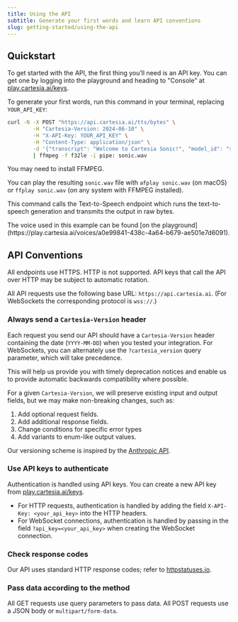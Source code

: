 ```yaml
---
title: Using the API
subtitle: Generate your first words and learn API conventions
slug: getting-started/using-the-api
---
```



## Quickstart

To get started with the API, the first thing you’ll need is an API key. You can get one by logging into the playground and heading to "Console" at [play.cartesia.ai/keys](https://play.cartesia.ai/keys).

To generate your first words, run this command in your terminal, replacing `YOUR_API_KEY`:

```bash
curl -N -X POST "https://api.cartesia.ai/tts/bytes" \
        -H "Cartesia-Version: 2024-06-10" \
        -H "X-API-Key: YOUR_API_KEY" \
        -H "Content-Type: application/json" \
        -d '{"transcript": "Welcome to Cartesia Sonic!", "model_id": "sonic-english", "voice": {"mode":"id", "id": "a0e99841-438c-4a64-b679-ae501e7d6091"}, "output_format":{"container":"raw", "encoding":"pcm_f32le", "sample_rate":44100}}' \
        | ffmpeg -f f32le -i pipe: sonic.wav
```

You may need to install FFMPEG.

You can play the resulting `sonic.wav` file with `afplay sonic.wav` (on macOS) or `ffplay sonic.wav` (on any system with FFMPEG installed).

This command calls the Text-to-Speech endpoint which runs the text-to-speech generation and transmits the output in raw bytes.

<Note>
The voice used in this example can be found [on the playground](https://play.cartesia.ai/voices/a0e99841-438c-4a64-b679-ae501e7d6091).
</Note>

## API Conventions

<Warning>
All endpoints use HTTPS. HTTP is not supported. API keys that call the API over HTTP may be subject to automatic rotation.
</Warning>

All API requests use the following base URL: `https://api.cartesia.ai`. (For WebSockets the corresponding protocol is `wss://`.)

### Always send a `Cartesia-Version` header

Each request you send our API should have a `Cartesia-Version` header containing the date (`YYYY-MM-DD`) when you tested your integration. For WebSockets, you can alternately use the `?cartesia_version` query parameter, which will take precedence.

This will help us provide you with timely deprecation notices and enable us to provide automatic backwards compatibility where possible.

For a given `Cartesia-Version`, we will preserve existing input and output fields, but we may make non-breaking changes, such as:

1. Add optional request fields.
2. Add additional response fields.
3. Change conditions for specific error types
4. Add variants to enum-like output values.

Our versioning scheme is inspired by the [Anthropic API](https://docs.anthropic.com/en/api/versioning).

### Use API keys to authenticate

Authentication is handled using API keys. You can create a new API key from [play.cartesia.ai/keys](https://play.cartesia.ai/keys).

* For HTTP requests, authentication is handled by adding the field `X-API-Key: <your_api_key>` into the HTTP headers.
* For WebSocket connections, authentication is handled by passing in the field `?api_key=<your_api_key>` when creating the WebSocket connection.

### Check response codes

Our API uses standard HTTP response codes; refer to [httpstatuses.io](https://httpstatuses.io).

### Pass data according to the method

All GET requests use query parameters to pass data. All POST requests use a JSON body or `multipart/form-data`.

